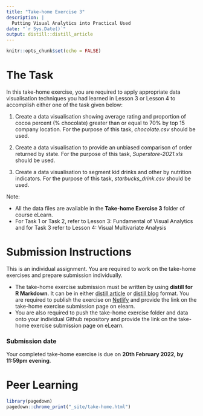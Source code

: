 ```yaml
---
title: "Take-home Exercise 3"
description: |
  Putting Visual Analytics into Practical Used
date: "`r Sys.Date()`"
output: distill::distill_article
---
```


```r
knitr::opts_chunk$set(echo = FALSE)
```

# The Task

In this take-home exercise, you are required to apply appropriate data visualisation techniques you had learned in Lesson 3 or Lesson 4 to accomplish either one of the task given below:  

1.  Create a data visualisation showing average rating and proportion of cocoa percent (% chocolate) greater than or equal to 70% by top 15 company location.  For the purpose of this task, *chocolate.csv* should be used.

2. Create a data visualisation to provide an unbiased comparison of order returned by state.  For the purpose of this task, *Superstore-2021.xls* should be used.

3. Create a data visualisation to segment kid drinks and other by nutrition indicators. For the purpose of this task, *starbucks_drink.csv* should be used.

Note: 

+ All the data files are available in the **Take-home Exercise 3** folder of course eLearn.
+ For Task 1 or Task 2, refer to Lesson 3: Fundamental of Visual Analytics and for Task 3 refer to Lesson 4: Visual Multivariate Analysis

# Submission Instructions 

This is an individual assignment. You are required to work on the take-home exercises and prepare submission individually. 

- The take-home exercise submission must be written by using **distill for R Markdown**.  It can be in either [distill article](https://distill.pub/guide/) or [distill blog ](https://rstudio.github.io/distill/blog.html) format. You are required to publish the exercise on [Netlify](https://www.netlify.com/) and provide the link on the take-home exercise submission page on elearn. 
- You are also required to push the take-home exercise folder and data onto your individual Github repository and provide the link on the take-home exercise submission page on eLearn.
 
### Submission date 
 
Your completed take-home exercise is due on **20th February 2022, by 11:59pm evening**.

# Peer Learning

   

```r
library(pagedown)
pagedown::chrome_print("_site/take-home.html")
```



















